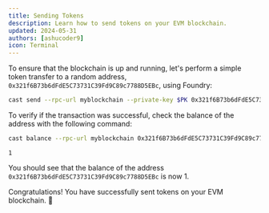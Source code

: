 ```yaml
---
title: Sending Tokens
description: Learn how to send tokens on your EVM blockchain.
updated: 2024-05-31
authors: [ashucoder9]
icon: Terminal
---
```


To ensure that the blockchain is up and running, let's perform a simple token transfer to a random address, `0x321f6B73b6dFdE5C73731C39Fd9C89c7788D5EBc`, using Foundry:

```bash
cast send --rpc-url myblockchain --private-key $PK 0x321f6B73b6dFdE5C73731C39Fd9C89c7788D5EBc --value 1ether
```
To verify if the transaction was successful, check the balance of the address with the following command:


```bash
cast balance --rpc-url myblockchain 0x321f6B73b6dFdE5C73731C39Fd9C89c7788D5EBc
```
```
1
```
You should see that the balance of the address `0x321f6B73b6dFdE5C73731C39Fd9C89c7788D5EBc` is now 1.


Congratulations! You have successfully sent tokens on your EVM blockchain. 🎉


